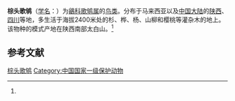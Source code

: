 {{Speciesbox
| name = 棕头歌鸲
| status = 
| status_system = 
| image = LarvivoraRuficepsKeulemans.jpg
| genus = Luscinia
| species = ruficeps
| authority = (Hartert)<ref name='id3038'>{{cite web| url =http://www.bioinfo.cn/db05/BjdwSpecies.php?action=view&id=3038| title =棕头歌鸲| work =《中国动物物种编目数据库》| publisher =中国科学院微生物研究所| author =中国科学院动物研究所| accessdate =2009-04-04| deadurl =yes| archiveurl =https://web.archive.org/web/20160305010133/http://www.bioinfo.cn/db05/BjdwSpecies.php?action=view&id=3038| archivedate =2016-03-05}}</ref>
}}

'''棕头歌鸲'''（[[学名|学名]]：{{lang|la|''Luscinia ruficeps''}}）为[[鶲科|鶲科]][[歌鸲属|歌鸲属]]的[[鸟类|鸟类]]。分布于马来西亚以及[[中国大陆|中国大陆]]的[[陕西|陕西]]、[[四川|四川]]等地，多生活于海拔2400米处的杉、桦、杨、山柳和樱桃等灌杂木的地上。该物种的模式产地在陕西南部太白山。<ref name='id3038'/>

== 参考文献 ==
{{reflist}}
{{Taxonbar|from=Q27075674}}

[[Category:歌鸲属|棕头歌鸲]]
[[Category:中国国家一级保护动物|Category:中国国家一级保护动物]]
{{雀形目小作品}}